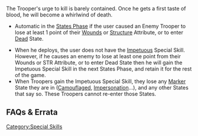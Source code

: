 {{section-special-skills}}


{{n4only}}
{{n4list}}
The Trooper's urge to kill is barely contained. Once he gets a first taste of blood, he will become a whirlwind of death.

{{skillbox |black| FRENZY | AUTOMATIC SKILL }}
{{skill-label | Obligatory, States Phase. }}
{{activation}}
* Automatic in the [[States Phase]] if the user caused an Enemy Trooper to lose at least 1 point of their [[Wounds]] or [[Structure]] Attribute, or to enter [[Dead]] State. 
{{effects}}
* When he deploys, the user does not have the [[Impetuous]] Special Skill. However, if he causes an enemy to lose at least one point from their Wounds or STR Attribute, or to enter Dead State then he will gain the Impetuous Special Skill in the next States Phase, and retain it for the rest of the game.
* When Troopers gain the Impetuous Special Skill, they lose any [[Marker]] State they are in ([[Camouflaged]], [[Impersonation]]...), and any other States that say so. These Troopers cannot re-enter those States.


== FAQs & Errata ==

{{faqbox |
type = faq |
title = N4 FAQ |
version = 1.3, Nov 2022 |
q = Q: If a Trooper with Frenzy is in a Fireteam and causes damage to an enemy, do they become Impetuous in the States Phase after leaving the Fireteam? |
a = A: No. The Trooper has to cause damage while they are not a member of a Fireteam. |
related = [[Fireteams: Basic Rules]], [[Frenzy]] }}

{{n4end}}



[[Category:Special Skills]]